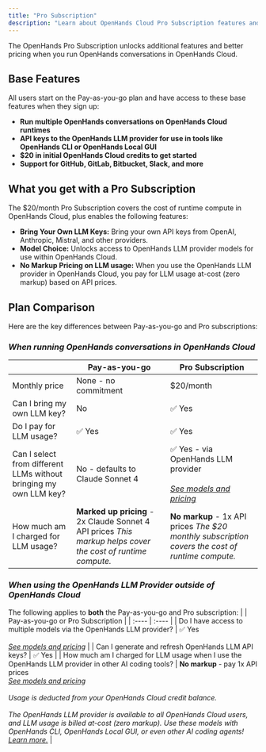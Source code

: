 ```yaml
---
title: "Pro Subscription"
description: "Learn about OpenHands Cloud Pro Subscription features and pricing"
---
```


The OpenHands Pro Subscription unlocks additional features and better pricing when you run OpenHands conversations in OpenHands Cloud.

## Base Features

All users start on the Pay-as-you-go plan and have access to these base features when they sign up:

* **Run multiple OpenHands conversations on OpenHands Cloud runtimes**
* **API keys to the OpenHands LLM provider for use in tools like OpenHands CLI or OpenHands Local GUI**
* **$20 in initial OpenHands Cloud credits to get started**
* **Support for GitHub, GitLab, Bitbucket, Slack, and more**

## What you get with a Pro Subscription

The $20/month Pro Subscription covers the cost of runtime compute in OpenHands Cloud, plus enables the following features:

* **Bring Your Own LLM Keys:** Bring your own API keys from OpenAI, Anthropic, Mistral, and other providers.
* **Model Choice:** Unlocks access to OpenHands LLM provider models for use within OpenHands Cloud.
* **No Markup Pricing on LLM usage:** When you use the OpenHands LLM provider in OpenHands Cloud, you pay for LLM usage at-cost (zero markup) based on API prices.

## Plan Comparison

Here are the key differences between Pay-as-you-go and Pro subscriptions:

### _When running OpenHands conversations in OpenHands Cloud_
|  | Pay-as-you-go | Pro Subscription |
| :---- | ----- | ----- |
| Monthly price | None \- no commitment | $20/month |
| Can I bring my own LLM key? | No | ✅ Yes |
| Do I pay for LLM usage? | ✅ Yes | ✅ Yes |
| Can I select from different LLMs without bringing my own LLM key? | No \- defaults to Claude Sonnet 4 | ✅ Yes \- via OpenHands LLM provider <br/><br/>[*See models and pricing*](https://docs.all-hands.dev/usage/llms/openhands-llms#pricing) |
| How much am I charged for LLM usage? | **Marked up pricing** \- 2x Claude Sonnet 4 API prices *This markup helps cover the cost of runtime compute.* | **No markup** \- 1x API prices *The $20 monthly subscription covers the cost of runtime compute.* |


### _When using the OpenHands LLM Provider outside of OpenHands Cloud_
The following applies to **both** the Pay-as-you-go and Pro subscription:
|  | Pay-as-you-go or Pro Subscription |
| :---- | :---- |
| Do I have access to multiple models via the OpenHands LLM provider? | ✅ Yes <br/><br/> [*See models and pricing*](https://docs.all-hands.dev/usage/llms/openhands-llms#pricing) |
| Can I generate and refresh OpenHands LLM API keys? | ✅ Yes |
| How much am I charged for LLM usage when I use the OpenHands LLM provider in other AI coding tools?  | **No markup** \- pay 1x API prices <br/> [*See models and pricing*](https://docs.all-hands.dev/usage/llms/openhands-llms#pricing) <br/><br/> *Usage is deducted from your OpenHands Cloud credit balance.*  <br/><br/> *The OpenHands LLM provider is available to all OpenHands Cloud users, and LLM usage is billed at-cost (zero markup). Use these models with OpenHands CLI, OpenHands Local GUI, or even other AI coding agents\! [Learn more.](https://www.all-hands.dev/blog/access-state-of-the-art-llm-models-at-cost-via-openhands-gui-and-cli)* |

